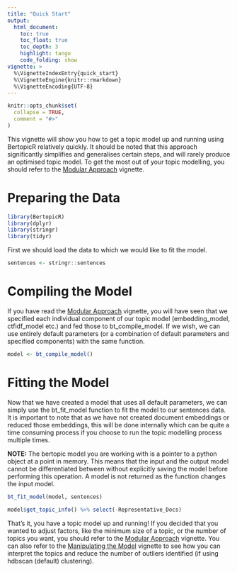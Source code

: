 ```yaml
---
title: "Quick Start"
output:
  html_document:
    toc: true
    toc_float: true
    toc_depth: 3
    highlight: tango
    code_folding: show
vignette: >
  %\VignetteIndexEntry{quick_start}
  %\VignetteEngine{knitr::rmarkdown}
  %\VignetteEncoding{UTF-8}
---
```


```r
knitr::opts_chunk$set(
  collapse = TRUE,
  comment = "#>"
)
```

This vignette will show you how to get a topic model up and running using BertopicR relatively quickly. It should be noted that this approach significantly simplifies and generalises certain steps, and will rarely produce an optimised topic model. To get the most out of your topic modelling, you should refer to the [Modular Approach](vignettes/modular_approach.Rmd) vignette.

# Preparing the Data
```r
library(BertopicR)
library(dplyr)
library(stringr)
library(tidyr)
```

First we should load the data to which we would like to fit the model.
```r
sentences <- stringr::sentences
```

# Compiling the Model

If you have read the [Modular Approach](vignettes/modular_approach.Rmd) vignette, you will have seen that we specified each individual component of our topic model (embedding_model, ctfidf_model etc.) and fed those to bt_compile_model. If we wish, we can use entirely default parameters (or a combination of default parameters and specified components) with the same function.

```r
model <- bt_compile_model()
```

# Fitting the Model

Now that we have created a model that uses all default parameters, we can simply use the bt_fit_model function to fit the model to our sentences data. It is important to note that as we have not created document embeddings or reduced those embeddings, this will be done internally which can be quite a time consuming process if you choose to run the topic modelling process multiple times. 

**NOTE:** The bertopic model you are working with is a pointer to a python object 
at a point in memory. This means that the input and the output model cannot be 
differentiated between without explicitly saving the model before performing 
this operation. A model is not returned as the function changes the input model.

```r
bt_fit_model(model, sentences)

model$get_topic_info() %>% select(-Representative_Docs)
```

That's it, you have a topic model up and running! If you decided that you wanted to adjust factors, like the minimum size of a topic, or the number of topics you want, you should refer to the [Modular Approach](vignettes/modular_approach.Rmd) vignette. You can also refer to the [Manipulating the Model](vignettes/manipulating-the-model.Rmd) vignette to see how you can interpret the topics and reduce the number of outliers identified (if using hdbscan (default) clustering).

